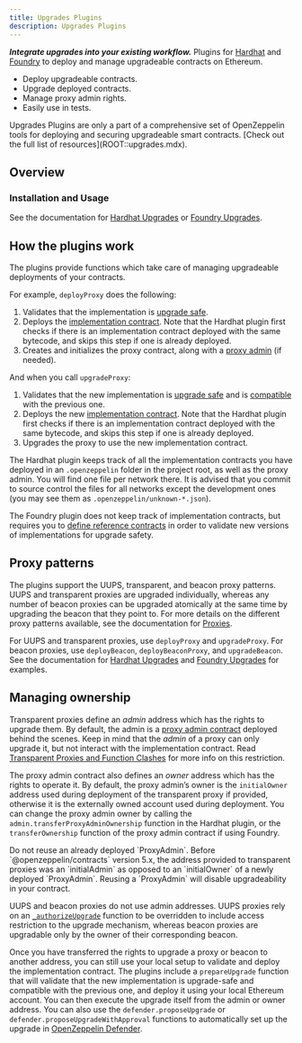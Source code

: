 ```yaml
---
title: Upgrades Plugins
description: Upgrades Plugins
---
```


***Integrate upgrades into your existing workflow.*** Plugins for [Hardhat](https://hardhat.org) and [Foundry](https://book.getfoundry.sh/) to deploy and manage upgradeable contracts on Ethereum.

* Deploy upgradeable contracts.
* Upgrade deployed contracts.
* Manage proxy admin rights.
* Easily use in tests.

<Callout>
Upgrades Plugins are only a part of a comprehensive set of OpenZeppelin tools for deploying and securing upgradeable smart contracts. [Check out the full list of resources](ROOT::upgrades.mdx).
</Callout>

## Overview

### Installation and Usage

See the documentation for [Hardhat Upgrades](hardhat-upgrades.mdx) or [Foundry Upgrades](foundry-upgrades.mdx).

## How the plugins work

The plugins provide functions which take care of managing upgradeable deployments of your contracts.

For example, `deployProxy` does the following:

1. Validates that the implementation is [upgrade safe](faq.mdx#what-does-it-mean-for-a-contract-to-be-upgrade-safe).
2. Deploys the [implementation contract](faq.mdx#what-is-an-implementation-contract). Note that the Hardhat plugin first checks if there is an implementation contract deployed with the same bytecode, and skips this step if one is already deployed.
3. Creates and initializes the proxy contract, along with a [proxy admin](faq.mdx#what-is-a-proxy-admin) (if needed).

And when you call `upgradeProxy`:

1. Validates that the new implementation is [upgrade safe](faq.mdx#what-does-it-mean-for-a-contract-to-be-upgrade-safe) and is [compatible](faq.mdx#what-does-it-mean-for-an-implementation-to-be-compatible) with the previous one.
2. Deploys the new [implementation contract](faq.mdx#what-is-an-implementation-contract). Note that the Hardhat plugin first checks if there is an implementation contract deployed with the same bytecode, and skips this step if one is already deployed.
3. Upgrades the proxy to use the new implementation contract.

The Hardhat plugin keeps track of all the implementation contracts you have deployed in an `.openzeppelin` folder in the project root, as well as the proxy admin. You will find one file per network there. It is advised that you commit to source control the files for all networks except the development ones (you may see them as `.openzeppelin/unknown-*.json`).

The Foundry plugin does not keep track of implementation contracts, but requires you to [define reference contracts](https://github.com/OpenZeppelin/openzeppelin-foundry-upgrades?tab=readme-ov-file#before-running) in order to validate new versions of implementations for upgrade safety.

## Proxy patterns

The plugins support the UUPS, transparent, and beacon proxy patterns. UUPS and transparent proxies are upgraded individually, whereas any number of beacon proxies can be upgraded atomically at the same time by upgrading the beacon that they point to. For more details on the different proxy patterns available, see the documentation for [Proxies](https://docs.openzeppelin.com/contracts/api/proxy).

For UUPS and transparent proxies, use `deployProxy` and `upgradeProxy`. For beacon proxies, use `deployBeacon`, `deployBeaconProxy`, and `upgradeBeacon`. See the documentation for [Hardhat Upgrades](hardhat-upgrades.mdx) and [Foundry Upgrades](foundry-upgrades.mdx) for examples.

## Managing ownership

Transparent proxies define an _admin_ address which has the rights to upgrade them. By default, the admin is a [proxy admin contract](faq.mdx#what-is-a-proxy-admin) deployed behind the scenes. Keep in mind that the _admin_ of a proxy can only upgrade it, but not interact with the implementation contract. Read [Transparent Proxies and Function Clashes](proxies.mdx#transparent-proxies-and-function-clashes) for more info on this restriction.

The proxy admin contract also defines an _owner_ address which has the rights to operate it. By default, the proxy admin’s owner is the `initialOwner` address used during deployment of the transparent proxy if provided, otherwise it is the externally owned account used during deployment. You can change the proxy admin owner by calling the `admin.transferProxyAdminOwnership` function in the Hardhat plugin, or the `transferOwnership` function of the proxy admin contract if using Foundry.

<Callout type='warn'>
Do not reuse an already deployed `ProxyAdmin`. Before `@openzeppelin/contracts` version 5.x, the address provided to transparent proxies was an `initialAdmin` as opposed to an `initialOwner` of a newly deployed `ProxyAdmin`. Reusing a `ProxyAdmin` will disable upgradeability in your contract.
</Callout>

UUPS and beacon proxies do not use admin addresses. UUPS proxies rely on an [`_authorizeUpgrade`](https://docs.openzeppelin.com/contracts/api/proxy#UUPSUpgradeable-_authorizeUpgrade-address-) function to be overridden to include access restriction to the upgrade mechanism, whereas beacon proxies are upgradable only by the owner of their corresponding beacon.

Once you have transferred the rights to upgrade a proxy or beacon to another address, you can still use your local setup to validate and deploy the implementation contract. The plugins include a `prepareUpgrade` function that will validate that the new implementation is upgrade-safe and compatible with the previous one, and deploy it using your local Ethereum account. You can then execute the upgrade itself from the admin or owner address. You can also use the `defender.proposeUpgrade` or `defender.proposeUpgradeWithApproval` functions to automatically set up the upgrade in [OpenZeppelin Defender](https://docs.openzeppelin.com/defender/).
